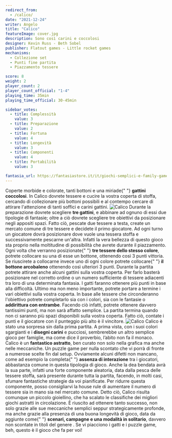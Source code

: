 ```yaml
---
redirect_from:
  - /calico/
date: "2021-12-24"
writer: Angelo
title: "Calico"
featureImage: cover.jpg
description: Sono così carini e coccolosi
designer: Kevin Russ - Beth Sobel
publisher: Flatout games - Little rocket games
mechanisms:
  - Collezione set
  - Punti fine partita
  - Piazzamento tessere

score: 8
weight: 2
player_count: 2
player_count_official: "1-4"
playing_time: 35min
playing_time_official: 30-45min

sidebar_votes:
  - title: Complessità
    value: 3
  - title: Preparazione
    value: 2
  - title: Fortuna
    value: 4
  - title: Longevità
    value: 3
  - title: Componenti
    value: 4
  - title: Portabilità
    value: 3

fantasia_url: https://fantasiastore.it/it/giochi-semplici-e-family-games/9978-calico.html
---
```


<Setting>
  Coperte morbide e colorate, tanti bottoni e una miriade{" "}
  <strong>gattini coccolosi</strong>. In Calico dovrete tessere e cucire la
  vostra coperta di stoffa, cercando di collezionare più bottoni possibili e al
  contempo cercare di attirare l'attenzione di tanti soffici e carini gattini.
</Setting>

<img src="./game1.jpg" alt="Calico" />

<Rules>
  Durante la preparazione dovrete scegliere <strong>tre gattini</strong>, e
  abbinare ad ognuno di essi due tipologie di fantasie; oltre a ciò dovrete
  scegliere tre obiettivi da posizionare negli appositi spazi. Fatto ciò,
  pescate due tessere a testa, create un mercato comune di tre tessere e
  decidete il primo giocatore. Ad ogni turno un giocatore dovrà posizionare dove
  vuole una tessera stoffa e successivamente pescarne un'altra. Infatti la vera
  bellezza di questo gioco sta proprio nella moltitudine di possibilità che
  avrete durante il piazzamento. Ogni volta che verranno posizionate{" "}
  <strong>tre tessere dello stesso colore</strong>, potrete collocare su una di
  esse un bottone, ottenendo così 3 punti vittoria. Se riuscirete a collocarne
  invece uno di ogni colore potrete collocare{" "}
  <strong>il bottone arcobaleno</strong> ottenendo così ulteriori 3 punti.
  Durante la partita potrete attirare anche alcuni gattini sulla vostra coperta.
  Per farlo basterà posizionare nel corretto ordine o un numero sufficiente di
  tessere adiacenti tra loro di una determinata fantasia. I gatti faranno
  ottenere più punti in base alla difficoltà. Ultimo ma non meno importante,
  potrete portare a termine i vari obiettivi sulla vostra coperta. In base alle
  tessere che circonderanno l'obiettivo potrete completarlo sia con i colori,
  sia con le fantasie o <strong>addirittura con entrambe</strong>. Facendo ciò
  infatti, potrete ottenere davvero tantissimi punti, ma non sarà affatto
  semplice. La partita termina quando non ci saranno più spazi disponibili sulla
  vostra coperta. Fatto ciò, contate i punti e il giocatore con il punteggio più
  alto è il vincitore.
</Rules>

<img src="./game2.jpg" alt="Calico" />

<Feedback>
  Calico è stato una sorpresa sin dalla prima partita. A prima vista, con i suoi
  colori sgargianti e i <strong>disegni carini</strong> e pucciosi, sembrerebbe
  un altro semplice gioco per famiglie, ma come dice il proverbio, l’abito non
  fa il monaco. Calico è un <strong>fantastico astratto</strong>, ben curato non
  solo nella grafica ma anche nelle meccaniche. Un puzzle game per nulla
  scontato che vi porrà di fronte a numerose scelte fin dal setup. Ovviamente
  alcuni difetti non mancano, come ad esempio la completa{" "}
  <strong>assenza di interazione</strong> tra i giocatori, abbastanza comune in
  questa tipologia di gioco. Anche la dea bendata avrà la sua parte, infatti una
  forte componente aleatoria, data dalla pesca delle tessere stoffa, sarà
  presente durante tutta la partita, facendo, in molti casi, sfumare fantastiche
  strategie da voi pianificate. Per ridurre questa componente, posso
  consigliarvi la house rule di aumentare il numero di tessere sia in mano sia
  nel mercato comune. Detto ciò, Calico risulta comunque un piccolo gioiellino,
  che ha scalato le classifiche dei migliori giochi astratti in circolazione. È
  riuscito ad ottenere tanto successo, non solo grazie alle sue meccaniche
  semplici seppur strategicamente profonde, ma anche grazie alla presenza di una
  buona longevità di gioco, data da aggiunte come{" "}
  <strong>scenari, campagne e una modalità in solitario</strong>, davvero non
  scontate in titoli del genere . Se vi piacciono i gatti e i puzzle game, beh,
  questo è il gioco che fa per voi!
</Feedback>

<Instagram id="CX3FJF_FwTP" />
